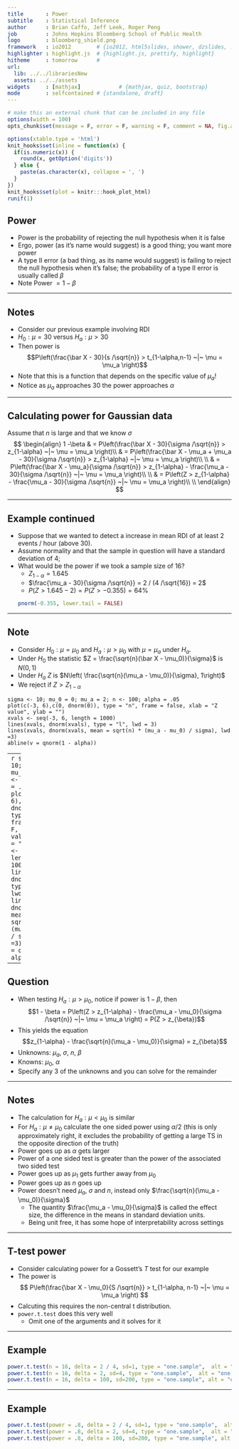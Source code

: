 ---
title       : Power
subtitle    : Statistical Inference
author      : Brian Caffo, Jeff Leek, Roger Peng
job         : Johns Hopkins Bloomberg School of Public Health
logo        : bloomberg_shield.png
framework   : io2012        # {io2012, html5slides, shower, dzslides, ...}
highlighter : highlight.js  # {highlight.js, prettify, highlight}
hitheme     : tomorrow      # 
url:
  lib: ../../librariesNew
  assets: ../../assets
widgets     : [mathjax]            # {mathjax, quiz, bootstrap}
mode        : selfcontained # {standalone, draft}
---
```{r setup, cache = F, echo = F, message = F, warning = F, tidy = F, results='hide'}
# make this an external chunk that can be included in any file
options(width = 100)
opts_chunk$set(message = F, error = F, warning = F, comment = NA, fig.align = 'center', dpi = 100, tidy = F, cache.path = '.cache/', fig.path = 'fig/')

options(xtable.type = 'html')
knit_hooks$set(inline = function(x) {
  if(is.numeric(x)) {
    round(x, getOption('digits'))
  } else {
    paste(as.character(x), collapse = ', ')
  }
})
knit_hooks$set(plot = knitr:::hook_plot_html)
runif(1)
```

## Power
- Power is the probability of rejecting the null hypothesis when it is false
- Ergo, power (as it's name would suggest) is a good thing; you want more power
- A type II error (a bad thing, as its name would suggest) is failing to reject the null hypothesis when it's false; the probability of a type II error is usually called $\beta$
- Note Power  $= 1 - \beta$

---

## Notes
- Consider our previous example involving RDI
- $H_0: \mu = 30$ versus $H_a: \mu > 30$
- Then power is 
$$P\left(\frac{\bar X - 30}{s /\sqrt{n}} > t_{1-\alpha,n-1} ~|~ \mu = \mu_a \right)$$
- Note that this is a function that depends on the specific value of $\mu_a$!
- Notice as $\mu_a$ approaches $30$ the power approaches $\alpha$


---

## Calculating power for Gaussian data
Assume that $n$ is large and that we know $\sigma$
$$
\begin{align}
1 -\beta & = 
P\left(\frac{\bar X - 30}{\sigma /\sqrt{n}} > z_{1-\alpha} ~|~ \mu = \mu_a \right)\\
& = P\left(\frac{\bar X - \mu_a + \mu_a - 30}{\sigma /\sqrt{n}} > z_{1-\alpha} ~|~ \mu = \mu_a \right)\\ \\
& = P\left(\frac{\bar X - \mu_a}{\sigma /\sqrt{n}} > z_{1-\alpha} - \frac{\mu_a - 30}{\sigma /\sqrt{n}} ~|~ \mu = \mu_a \right)\\ \\
& = P\left(Z > z_{1-\alpha} - \frac{\mu_a - 30}{\sigma /\sqrt{n}} ~|~ \mu = \mu_a \right)\\ \\
\end{align}
$$

---

## Example continued
-  Suppose that we wanted to detect a increase in mean RDI
  of at least 2 events / hour (above 30). 
- Assume normality and that the sample in question will have a standard deviation of $4$;
- What would be the power if we took a sample size of $16$?
  - $Z_{1-\alpha} = 1.645$ 
  - $\frac{\mu_a - 30}{\sigma /\sqrt{n}} = 2 / (4 /\sqrt{16}) = 2$ 
  - $P(Z > 1.645 - 2) = P(Z > -0.355) = 64\%$
```{r}
pnorm(-0.355, lower.tail = FALSE)
```

---

## Note
- Consider $H_0 : \mu = \mu_0$ and $H_a : \mu > \mu_0$ with $\mu = \mu_a$ under $H_a$.
- Under $H_0$ the statistic $Z = \frac{\sqrt{n}(\bar X - \mu_0)}{\sigma}$ is $N(0, 1)$
- Under $H_a$ $Z$ is $N\left( \frac{\sqrt{n}(\mu_a - \mu_0)}{\sigma}, 1\right)$
- We reject if $Z > Z_{1-\alpha}$

```
sigma <- 10; mu_0 = 0; mu_a = 2; n <- 100; alpha = .05
plot(c(-3, 6),c(0, dnorm(0)), type = "n", frame = false, xlab = "Z value", ylab = "")
xvals <- seq(-3, 6, length = 1000)
lines(xvals, dnorm(xvals), type = "l", lwd = 3)
lines(xvals, dnorm(xvals, mean = sqrt(n) * (mu_a - mu_0) / sigma), lwd =3)
abline(v = qnorm(1 - alpha))
```

---
```{r, fig.height=5, fig.width=5, echo = FALSE}
sigma <- 10; mu_0 = 0; mu_a = 2; n <- 100; alpha = .05
plot(c(-3, 6),c(0, dnorm(0)), type = "n", frame.plot = F, xlab = "Z value", ylab = "")
xvals <- seq(-3, 6, length = 1000)
lines(xvals, dnorm(xvals), type = "l", lwd = 3)
lines(xvals, dnorm(xvals, mean = sqrt(n) * (mu_a - mu_0) / sigma), lwd =3)
abline(v = qnorm(1 - alpha))
```


---

## Question
- When testing $H_a : \mu > \mu_0$, notice if power is $1 - \beta$, then 
$$1 - \beta = P\left(Z > z_{1-\alpha} - \frac{\mu_a - \mu_0}{\sigma /\sqrt{n}} ~|~ \mu = \mu_a \right) = P(Z > z_{\beta})$$
- This yields the equation
$$z_{1-\alpha} - \frac{\sqrt{n}(\mu_a - \mu_0)}{\sigma} = z_{\beta}$$
- Unknowns: $\mu_a$, $\sigma$, $n$, $\beta$
- Knowns: $\mu_0$, $\alpha$
- Specify any 3 of the unknowns and you can solve for the remainder

---

## Notes
- The calculation for $H_a:\mu < \mu_0$ is similar
- For $H_a: \mu \neq \mu_0$ calculate the one sided power using
  $\alpha / 2$ (this is only approximately right, it excludes the probability of
  getting a large TS in the opposite direction of the truth)
- Power goes up as $\alpha$ gets larger
- Power of a one sided test is greater than the power of the
  associated two sided test
- Power goes up as $\mu_1$ gets further away from $\mu_0$
- Power goes up as $n$ goes up
- Power doesn't need $\mu_a$, $\sigma$ and $n$, instead only $\frac{\sqrt{n}(\mu_a - \mu_0)}{\sigma}$
  - The quantity $\frac{\mu_a - \mu_0}{\sigma}$ is called the effect size, the difference in the means in standard deviation units.
  - Being unit free, it has some hope of interpretability across settings

---

## T-test power
-  Consider calculating power for a Gossett's $T$ test for our example
-  The power is
  $$
  P\left(\frac{\bar X - \mu_0}{S /\sqrt{n}} > t_{1-\alpha, n-1} ~|~ \mu = \mu_a \right)
  $$
- Calcuting this requires the non-central t distribution.
- `power.t.test` does this very well
  - Omit one of the arguments and it solves for it

---

## Example
```{r}
power.t.test(n = 16, delta = 2 / 4, sd=1, type = "one.sample",  alt = "one.sided")$power
power.t.test(n = 16, delta = 2, sd=4, type = "one.sample",  alt = "one.sided")$power
power.t.test(n = 16, delta = 100, sd=200, type = "one.sample", alt = "one.sided")$power
```

---

## Example
```{r}
power.t.test(power = .8, delta = 2 / 4, sd=1, type = "one.sample",  alt = "one.sided")$n
power.t.test(power = .8, delta = 2, sd=4, type = "one.sample",  alt = "one.sided")$n
power.t.test(power = .8, delta = 100, sd=200, type = "one.sample", alt = "one.sided")$n
```

